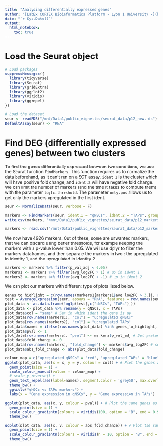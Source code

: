 ```yaml
---
title: "Analysing differentially expressed genes"
author: "[LabEx CORTEX Bioinformatics Platform - Lyon 1 University -](https://labex-cortex.universite-lyon.fr/) <br>Vignette produced by Emeric Texeraud"
date: "`r Sys.Date()`"
output: 
  html_notebook:
    toc: true
---
```


# Load the Seurat object
```r
# Load packages
suppressMessages({
  library(tidyverse)
  library(Seurat)
  library(gridExtra)
  library(ggplot2)
  library(viridis)
  library(ggrepel)
})

# Load the dataset
seur <- readRDS("/mnt/Data1/public_vignettes/seurat_data/p12_new.rds")
DefaultAssay(seur) <- "RNA"
```

# Find DEG (differentially expressed genes) between two clusters

To find the genes differentially expressed between two conditions, we use the Seurat function `FindMarkers`. This function requires us to normalize the data beforehand, as it can't run on a SCT assay. `ident.1` is the cluster which will have positive fold change, and `ident.2` will have negative fold change. We can limit the number of markers (and the time it takes to compute them) with the parameter `logfc.threshold`. The parameter `only.pos` allows us to get only the markers upregulated in the first ident.
```r
seur <- NormalizeData(seur, verbose = F)

markers <- FindMarkers(seur, ident.1 = "qNSCs", ident.2 = "TAPs", group.by = "simple_clusters", verbose = FALSE, logfc.threshold = .25, slot = "data")
write.csv(markers, "/mnt/Data1/public_vignettes/seurat_data/p12_markers.csv") # save markers as csv
```

```r
markers <- read.csv("/mnt/Data1/public_vignettes/seurat_data/p12_markers.csv", header = T, row.names = 1)
```


We now have 4926 markers. Out of these, some are unwanted markers, that we can discard using better thresholds, for example keeping the markers with a p-value lower than 0.05. We will use dplyr to filter the markers dataframes, and then separate the markers in two : the upregulated in identity 1, and the upregulated in identity 2.
```r
markers <- markers %>% filter(p_val_adj < 0.05)
markers1 <- markers %>% filter(avg_log2FC > 1) # up in ident 1
markers2 <- markers %>% filter(avg_log2FC < -1) # up in ident 2
```

We can plot our markers with different type of plots listed below.
```r
genes_to_highlight = c(row.names(markers1[markers1$avg_log2FC > 3,]), row.names(markers2[markers2$avg_log2FC < -3,])) # select genes to name in plot
test = AverageExpression(seur, assays = "RNA", features = row.names(seur), group.by = "simple_clusters", slot = "data")$RNA # get expression data of all genes
plot_data <- as.data.frame(log1p(test[,c("qNSCs", "TAPs")])) 
plot_data <- plot_data %>% rename(y = qNSCs, x = TAPs)
plot_data$col = "same" # Set in which ident the gene is up
plot_data[row.names(markers1), "col"] = "upregulated qNSCs"
plot_data[row.names(markers2), "col"] = "upregulated TAPs"
plot_data$names = ifelse(row.names(plot_data) %in% genes_to_highlight, row.names(plot_data), '') # add genes to name in the plotting data
plot_data$pval <- 1
plot_data[row.names(markers), "pval"] <- markers$p_val_adj # Set pvalue for each genes
plot_data$fold_change <- 0
plot_data[row.names(markers), "fold_change"] <- markers$avg_log2FC # set fold change for each genes
plot_data$abs_fold_change <- abs(plot_data$fold_change)

colour_map = c("upregulated qNSCs" = "red", "upregulated TAPs" = "blue", "same" = "grey70") # Set the colour map (colour for each group)
ggplot(plot_data, aes(x = x, y = y, colour = col)) + # Plot the genes as points with X being the expression of the gene in identity 2, Y the expression of the gene in identity 1. Replace X with fold_change, Y with pval and uncomment scale_y_reverse() to get a volcano plot 
  geom_point(size = 1) + 
  scale_colour_manual(values = colour_map) + 
  # scale_y_reverse() +
  geom_text_repel(aes(label=names), segment.color = 'grey50', max.overlaps = 50, min.segment.length = 0.2, colour = "black") +
  theme_bw() +
  ggtitle("qNSCs vs TAPs markers") +
  labs(x = "Gene expression in qNSCs", y = "Gene expression in TAPs")

ggplot(plot_data, aes(x, y, colour = pval)) + # Plot the same genes as the previous plot, but colour them as their p-value
  geom_point(size = 1) +
  scale_colour_gradientn(colours = viridis(100, option = "B", end = 0.99, direction = -1), trans = scales::pseudo_log_trans(base = 2, sigma = 1e-200), breaks = c(0, 1e-150, 1e-100, 1e-50, 1)) +
  theme_bw()

ggplot(plot_data, aes(x, y, colour = abs_fold_change)) + # Plot the same genes as the previous plot, but colour them as their fold change
  geom_point(size = 1) +
  scale_colour_gradientn(colours = viridis(n = 10, option = "B", end = 0.99, direction = 1)) +
  theme_bw()
```


